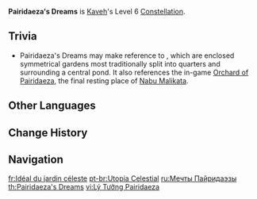 {{Constellation Infobox
|image         = Constellation Pairidaeza's Dreams.png
|character     = Kaveh
|level         = 6
|description   = When Kaveh's Normal, Charged, or Plunging Attacks hit opponents during [[Painted Dome]], they will unleash Pairidaeza's Light upon the opponent's position, dealing 61.8% of Kaveh's ATK as {{Color|AoE Dendro DMG}} and causing all Dendro Cores within that AoE to burst. This effect can be triggered once every 3s.
|utility1      = Dendro Core Detonation
|utility2      = Elemental Reaction Enhancement
|scale_att1    = ATK
}}
'''Pairidaeza's Dreams''' is [[Kaveh]]'s Level 6 [[Constellation]].

==Trivia==
* Pairidaeza's Dreams may make reference to {{w|Paradise garden|Old Iranian paradise gardens}}, which are enclosed symmetrical gardens most traditionally split into quarters and surrounding a central pond. It also references the in-game [[The Orchard of Pairidaeza|Orchard of Pairidaeza]], the final resting place of [[Nabu Malikata]].

==Other Languages==
{{Other Languages
|en        = {{w|Paradise garden|Pairidaeza}}'s Dreams
|zhs       = 天园的理想
|zhs_rm    = Tiānyuán de Lǐxiǎng
|zht       = 天園的理想
|zht_rm    = Tiānyuán de Lǐxiǎng
|zh_tl     = Ideal of Heavenly Garden
|ja        = パイリダエーザの理想
|ja_rm     = Pairidaeeza no Risou
|ja_tl     = Ideal of Pairidaeza
|ko        = 파이리데자의 이상
|ko_rm     = Pairideja-ui Isang
|ko_tl     = Ideal of Pairidaeza
|es        = Canon del paraíso
|es_tl     = Precept of Paradise
|fr        = Idéal du jardin céleste
|fr_tl     = Ideal of the Celestial Garden
|ru        = Мечты Пайридаэзы
|ru_tl     = Pairidaeza's Dreams
|th        = Pairidaeza’s Dreams
|vi        = Lý Tưởng Pairidaeza
|vi_tl     = Ideal of Pairidaeza
|de        = Träume von Pairidaeza
|de_tl     = Dreams of Pairidaeza
|id        = Pairidaeza's Dreams
|pt        = Utopia Celestial
|pt_tl     = 
|tr        = Pairidaeza Hayalleri
|tr_tl     = Pairidaeza's Dreams
|it        = Sogni del Pairidaeza
|it_tl     = 
}}

==Change History==
{{Change History|3.6}}

==Navigation==
{{Talent Navbox|Kaveh}}

[[fr:Idéal du jardin céleste]]
[[pt-br:Utopia Celestial]]
[[ru:Мечты Пайридаэзы]]
[[th:Pairidaeza's Dreams]]
[[vi:Lý Tưởng Pairidaeza]]